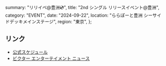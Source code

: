   summary: "リリイベ@豊洲💿",
  title: "2nd シングル リリースイベント@豊洲",
  category: "EVENT",
  date: "2024-09-22",
  location: "ららぽーと豊洲 シーサイドデッキメインステージ",
  region: "東京",
};

## リンク

- [公式スケジュール](https://takanenonadeshiko.jp/events/event/2ndシングル「タイトル未定」リリースイベント/)
- [ビクター エンターテイメント ニュース](https://www.jvcmusic.co.jp/-/News/A028511/16.html)
